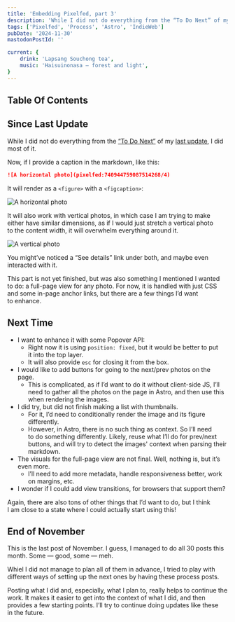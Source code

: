 ```yaml
---
title: 'Embedding Pixelfed, part 3'
description: 'While I did not do everything from the “To Do Next” of my last update, I did most of it. Now, if I provide a caption in the markdown, it will render as a `<figure>` with a `<figcaption>`.'
tags: ['Pixelfed', 'Process', 'Astro', 'IndieWeb']
pubDate: '2024-11-30'
mastodonPostId: ''

current: {
    drink: 'Lapsang Souchong tea',
    music: 'Haisuinonasa — forest and light',
}
---
```


## Table Of Contents

## Since Last Update

While I did not do everything from the [“To Do Next”](/embedding-pixelfed-part-2/#to-do-next) of my [last update](/embedding-pixelfed-part-2/), I did most of it.

Now, if I provide a caption in the markdown, like this:

```markdown
![A horizontal photo](pixelfed:740944759087514268/4)
```

It will render as a `<figure>` with a `<figcaption>`:

![A horizontal photo](pixelfed:740944759087514268/4)

It will also work with vertical photos, in which case I am trying to make either have similar dimensions, as if I would just stretch a vertical photo to the content width, it will overwhelm everything around it.

![A vertical photo](pixelfed:740944759087514268/3)

You might’ve noticed a “See details” link under both, and maybe even interacted with it.

This part is not yet finished, but was also something I mentioned I wanted to do: a full-page view for any photo. For now, it is handled with just CSS and some in-page anchor links, but there are a few things I’d want to enhance.


## Next Time

- I want to enhance it with some Popover API:
	- Right now it is using `position: fixed`, but it would be better to put it into the top layer.
	- It will also provide `esc` for closing it from the box.
- I would like to add buttons for going to the next/prev photos on the page.
	- This is complicated, as if I’d want to do it without client-side JS, I’ll need to gather all the photos on the page in Astro, and then use this when rendering the images.
- I did try, but did not finish making a list with thumbnails.
	- For it, I’d need to conditionally render the image and its figure differently.
	- However, in Astro, there is no such thing as context. So I’ll need to do something differently. Likely, reuse what I’ll do for prev/next buttons, and will try to detect the images' context when parsing their markdown.
- The visuals for the full-page view are not final. Well, nothing is, but it’s even more.
	- I’ll need to add more metadata, handle responsiveness better, work on margins, etc.
- I wonder if I could add view transitions, for browsers that support them?

Again, there are also tons of other things that I’d want to do, but I think I am close to a state where I could actually start using this!


## End of November

This is the last post of November. I guess, I managed to do all 30 posts this month. Some — good, some — meh.

Whiel I did not manage to plan all of them in advance, I tried to play with different ways of setting up the next ones by having these process posts.

Posting what I did and, especially, what I plan to, really helps to continue the work. It makes it easier to get into the context of what I did, and then provides a few starting points. I’ll try to continue doing updates like these in the future.
